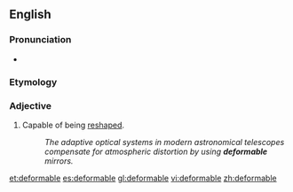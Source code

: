 {{also|déformable}}
==English==

===Pronunciation===
* {{a|UK}} {{IPA|[dɪˈfɔːməbəɫ]|lang=en}}

===Etymology===
{{suffix|en|deform|able}}

===Adjective===
{{en-adj}}

# Capable of being [[reshape]]d.
#: ''The adaptive optical systems in modern astronomical telescopes compensate for atmospheric distortion by using '''deformable''' mirrors.''

[[et:deformable]]
[[es:deformable]]
[[gl:deformable]]
[[vi:deformable]]
[[zh:deformable]]